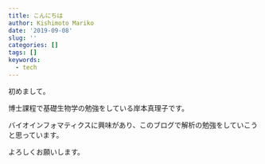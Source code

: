 ```yaml
---
title: こんにちは
author: Kishimoto Mariko
date: '2019-09-08'
slug: ''
categories: []
tags: []
keywords:
  - tech
---
```


<!--more-->

初めまして。

博士課程で基礎生物学の勉強をしている岸本真理子です。

バイオインフォマティクスに興味があり、このブログで解析の勉強をしていこうと思っています。

よろしくお願いします。
